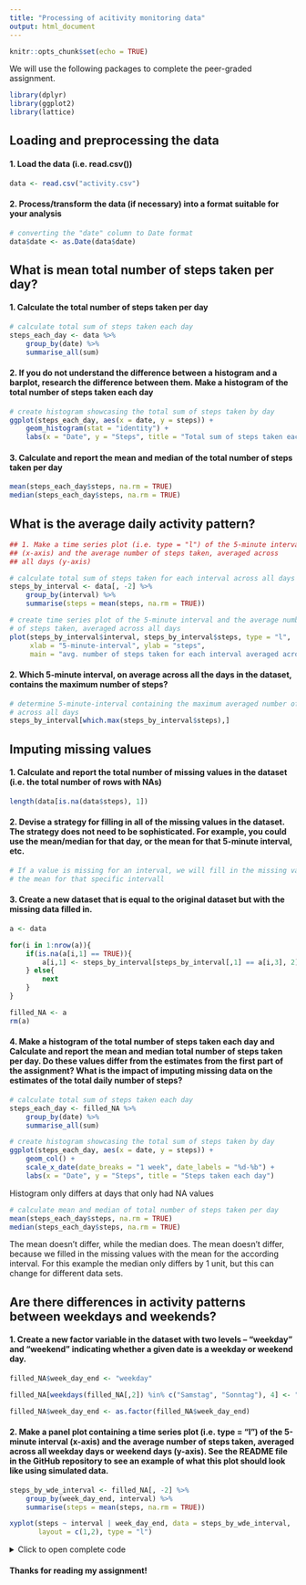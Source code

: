 ---
title: "Processing of acitivity monitoring data"
output: html_document
---

```{r setup, include=FALSE}
knitr::opts_chunk$set(echo = TRUE)
```

We will use the following packages to complete the peer-graded assignment.
```{r, message=FALSE, warning=FALSE}
library(dplyr)
library(ggplot2)
library(lattice)
```

## Loading and preprocessing the data

#### 1. Load the data (i.e. read.csv())
```{r, message=FALSE, warning = FALSE}
data <- read.csv("activity.csv")
```

#### 2. Process/transform the data (if necessary) into a format suitable for your analysis
```{r, message=FALSE, warning = FALSE}
# converting the "date" column to Date format
data$date <- as.Date(data$date)
```
## What is mean total number of steps taken per day?

#### 1. Calculate the total number of steps taken per day
```{r, message=FALSE, warning = FALSE}
# calculate total sum of steps taken each day
steps_each_day <- data %>%
    group_by(date) %>%
    summarise_all(sum)
```

#### 2. If you do not understand the difference between a histogram and a barplot, research the difference between them. Make a histogram of the total number of steps taken each day
```{r, message=FALSE, warning = FALSE}
# create histogram showcasing the total sum of steps taken by day
ggplot(steps_each_day, aes(x = date, y = steps)) +
    geom_histogram(stat = "identity") +
    labs(x = "Date", y = "Steps", title = "Total sum of steps taken each day")
```

#### 3. Calculate and report the mean and median of the total number of steps taken per day
```{r}
mean(steps_each_day$steps, na.rm = TRUE)
median(steps_each_day$steps, na.rm = TRUE)
```

## What is the average daily activity pattern?

```{r, message=FALSE, warning = FALSE}
## 1. Make a time series plot (i.e. type = "l") of the 5-minute interval 
## (x-axis) and the average number of steps taken, averaged across 
## all days (y-axis)

# calculate total sum of steps taken for each interval across all days
steps_by_interval <- data[, -2] %>%
    group_by(interval) %>%
    summarise(steps = mean(steps, na.rm = TRUE))

# create time series plot of the 5-minute interval and the average number 
# of steps taken, averaged across all days
plot(steps_by_interval$interval, steps_by_interval$steps, type = "l", 
     xlab = "5-minute-interval", ylab = "steps", 
     main = "avg. number of steps taken for each interval averaged across all days")
```

#### 2. Which 5-minute interval, on average across all the days in the dataset, contains the maximum number of steps?
```{r}
# determine 5-minute-interval containing the maximum averaged number of steps
# across all days
steps_by_interval[which.max(steps_by_interval$steps),]
```

## Imputing missing values 

#### 1. Calculate and report the total number of missing values in the dataset (i.e. the total number of rows with NAs)
```{r}
length(data[is.na(data$steps), 1])
```

#### 2. Devise a strategy for filling in all of the missing values in the dataset. The strategy does not need to be sophisticated. For example, you could use the mean/median for that day, or the mean for that 5-minute interval, etc.
```{r}
# If a value is missing for an interval, we will fill in the missing value with
# the mean for that specific intervall
```

#### 3. Create a new dataset that is equal to the original dataset but with the missing data filled in.
```{r, message=FALSE, warning = FALSE}
a <- data

for(i in 1:nrow(a)){
    if(is.na(a[i,1] == TRUE)){
        a[i,1] <- steps_by_interval[steps_by_interval[,1] == a[i,3], 2]
    } else{
        next 
    }
}

filled_NA <- a
rm(a)
```

#### 4. Make a histogram of the total number of steps taken each day and Calculate and report the mean and median total number of steps taken per day. Do these values differ from the estimates from the first part of the assignment? What is the impact of imputing missing data on the estimates of the total daily number of steps?

```{r, message=FALSE, warning = FALSE}
# calculate total sum of steps taken each day
steps_each_day <- filled_NA %>%
    group_by(date) %>%
    summarise_all(sum)

# create histogram showcasing the total sum of steps taken by day
ggplot(steps_each_day, aes(x = date, y = steps)) +
    geom_col() +
    scale_x_date(date_breaks = "1 week", date_labels = "%d-%b") +
    labs(x = "Date", y = "Steps", title = "Steps taken each day")
```

Histogram only differs at days that only had NA values

```{r}
# calculate mean and median of total number of steps taken per day
mean(steps_each_day$steps, na.rm = TRUE)
median(steps_each_day$steps, na.rm = TRUE)
```
The mean doesn't differ, while the median does. The mean doesn't differ, because we filled in the missing values with the mean for the according interval. For this example the median only differs by 1 unit, but this can change for different data sets.

## Are there differences in activity patterns between weekdays and weekends?

#### 1. Create a new factor variable in the dataset with two levels – “weekday” and “weekend” indicating whether a given date is a weekday or weekend day.

```{r, message=FALSE, warning = FALSE}
filled_NA$week_day_end <- "weekday"

filled_NA[weekdays(filled_NA[,2]) %in% c("Samstag", "Sonntag"), 4] <- "weekend"

filled_NA$week_day_end <- as.factor(filled_NA$week_day_end)
```

#### 2. Make a panel plot containing a time series plot (i.e. type = "l") of the 5-minute interval (x-axis) and the average number of steps taken, averaged across all weekday days or weekend days (y-axis). See the README file in the GitHub repository to see an example of what this plot should look like using simulated data.

```{r, message=FALSE, warning = FALSE}
steps_by_wde_interval <- filled_NA[, -2] %>%
    group_by(week_day_end, interval) %>%
    summarise(steps = mean(steps, na.rm = TRUE))

xyplot(steps ~ interval | week_day_end, data = steps_by_wde_interval, 
       layout = c(1,2), type = "l")
```

<details>
  <summary>Click to open complete code</summary>
```{r, eval=FALSE, collapse=TRUE}
library(dplyr)
library(ggplot2)
library(lattice)

####### Loading and preprocessing the data #######

## 1. Load the data (i.e. read.csv())
data <- read.csv("activity.csv")

## 2. Process/transform the data (if necessary) into a format suitable for your analysis
# converting the "date" column to Date format
data$date <- as.Date(data$date)

####### What is mean total number of steps taken per day? #######

## 1. Calculate the total number of steps taken per day

# calculate total sum of steps taken each day
steps_each_day <- data %>%
    group_by(date) %>%
    summarise_all(sum)

## 2. If you do not understand the difference between a histogram and a barplot,
## research the difference between them. Make a histogram of the total number of
## steps taken each day

# create histogram showcasing the total sum of steps taken by day
ggplot(steps_each_day, aes(x = date, y = steps)) +
    geom_histogram(stat = "identity") +
    labs(x = "Date", y = "Steps", title = "Total sum of steps taken each day")

## 3. Calculate and report the mean and median of the total number of steps 
## taken per day
mean(steps_each_day$steps, na.rm = TRUE)
median(steps_each_day$steps, na.rm = TRUE)

####### What is the average daily activity pattern? #######

## 1. Make a time series plot (i.e. type = "l") of the 5-minute interval 
## (x-axis) and the average number of steps taken, averaged across 
## all days (y-axis)

# calculate total sum of steps taken for each interval across all days
steps_by_interval <- data[, -2] %>%
    group_by(interval) %>%
    summarise(steps = mean(steps, na.rm = TRUE))

# create time series plot of the 5-minute interval and the average number 
# of steps taken, averaged across all days
plot(steps_by_interval$interval, steps_by_interval$steps, type = "l", 
     xlab = "5-minute-interval", ylab = "steps", 
     main = "avg. number of steps taken for each interval averaged across all days")

## 2. Which 5-minute interval, on average across all the days in the dataset, 
## contains the maximum number of steps?

# determine 5-minute-interval containing the maximum averaged number of steps
# across all days
steps_by_interval[which.max(steps_by_interval$steps),]

####### Imputing missing values #######

## 1. Calculate and report the total number of missing values in the dataset 
## (i.e. the total number of rows with NAs)
length(data[is.na(data$steps), 1])

## 2. Devise a strategy for filling in all of the missing values in the dataset.
## The strategy does not need to be sophisticated. For example, you could use 
## the mean/median for that day, or the mean for that 5-minute interval, etc.

# If a value is missing for an interval, we will fill in the missing value with
# the mean for that specific intervall

## 3. Create a new dataset that is equal to the original dataset but with the 
## missing data filled in.

a <- data

for(i in 1:nrow(a)){
    if(is.na(a[i,1] == TRUE)){
        a[i,1] <- steps_by_interval[steps_by_interval[,1] == a[i,3], 2]
    } else{
        next 
    }
}

filled_NA <- a
rm(a)

## 4. Make a histogram of the total number of steps taken each day and Calculate
## and report the mean and median total number of steps taken per day. Do these 
## values differ from the estimates from the first part of the assignment? What 
## is the impact of imputing missing data on the estimates of the total daily 
## number of steps?

# calculate total sum of steps taken each day
steps_each_day <- filled_NA %>%
    group_by(date) %>%
    summarise_all(sum)

# create histogram showcasing the total sum of steps taken by day
ggplot(steps_each_day, aes(x = date, y = steps)) +
    geom_col() +
    scale_x_date(date_breaks = "1 week", date_labels = "%d-%b") +    
    labs(x = "Date", y = "Steps", title = "Steps taken each day")

# histogram only differs at days that only had NA values

# calculate mean and median of total number of steps taken per day
mean(steps_each_day$steps, na.rm = TRUE)
median(steps_each_day$steps, na.rm = TRUE)

# the mean doesn't differ, while the median does. The mean doesn't differ,
# because we filled in the missing values with the mean for the according
# interval. For this example the median only differs by 1 unit, but this can
# be different for different data sets.

####### Are there differences in activity patterns between weekdays and weekends? #######

## 1. Create a new factor variable in the dataset with two levels – “weekday” 
## and “weekend” indicating whether a given date is a weekday or weekend day.
filled_NA$week_day_end <- "weekday"

filled_NA[weekdays(filled_NA[,2]) %in% c("Samstag", "Sonntag"), 4] <- "weekend"

filled_NA$week_day_end <- as.factor(filled_NA$week_day_end)

## 2. Make a panel plot containing a time series plot (i.e. type = "l") of the 
## 5-minute interval (x-axis) and the average number of steps taken, averaged 
## across all weekday days or weekend days (y-axis). See the README file in the 
## GitHub repository to see an example of what this plot should look like using 
## simulated data.

steps_by_wde_interval <- filled_NA[, -2] %>%
    group_by(week_day_end, interval) %>%
    summarise(steps = mean(steps, na.rm = TRUE))

xyplot(steps ~ interval | week_day_end, data = steps_by_wde_interval, 
       layout = c(1,2), type = "l")
```
</details>

#### Thanks for reading my assignment!



